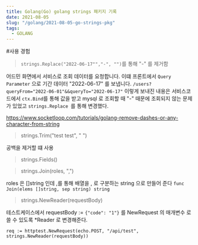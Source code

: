 ```yaml
---
title: Golang(Go) golang strings 패키지 기록
date: 2021-08-05
slug: "/golang/2021-08-05-go-strings-pkg"
tags:
  - GOLANG
---
```


#사용 경험

> `strings.Replace("2022-06-17"","-", "")`를 통해 "-" 를 제거함 

 
어드민 화면에서 서비스로 조회 데이터를 요청합니다.
 이떄 프론트에서 `Query Parameter` 으로 기간 데이터 "2022-06-17" 를 보냅니다.
 `/users?queryFrom="2022-06-01"&&queryTo="2022-06-17"`
 이렇게 보내진 내용은
 서비스코드에서 `ctx.Bind`를 통해 값을 받고 mysql 로 조회할 때 "-" 때문에 조회되지 않는 문제가 있었고 
 `strings.Replace `를 통해 변경했다.
 
 https://www.socketloop.com/tutorials/golang-remove-dashes-or-any-character-from-string
 
> strings.Trim("test test", " ")

공백을 제거할 떄 사용
 
> strings.Fields()

> strings.Join(roles, ",")

roles 은 []string 인데 ,를 통해 배열을 , 로 구분하는 string 으로 만들어 준다
`func Join(elems []string, sep string) string `

> strings.NewReader(requestBody)

테스트케이스에서 requestBody := `{"code": "1"}` 를 
NewRequest 의 매개변수 로 쓸  수 있도록  *Reader 로  변경해준다.

`req := httptest.NewRequest(echo.POST, "/api/test", strings.NewReader(requestBody))`